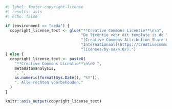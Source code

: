 
 

```r
#| label: footer-copyright-license
#| results: asis
#| echo: false

if (environment == "ceda") {
  copyright_license_text <- glue("**Creative Commons Licentie**\n\n",
                                 "De licentie voor dit template is de ",
                                 "[Creative Commons Attribution Share Alike 4.0 ",
                                 "Internationaal](https://creativecommons.org/",
                                 "licenses/by-sa/4.0/).")
} else {
  copyright_license_text <- paste0(
    "**Creative Commons Licentie**\n\n© ",
    metadata$analysis,
    ", ",
    as.numeric(format(Sys.Date(), "%Y")),
    ". Alle rechten voorbehouden."
  )
} 

knitr::asis_output(copyright_license_text)
```
